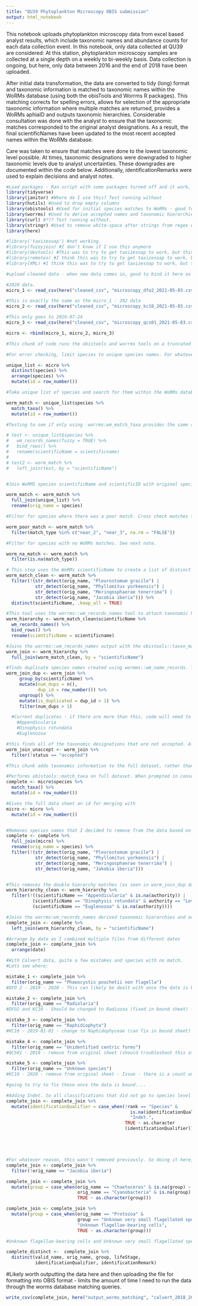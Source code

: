 ```yaml
---
title: "QU39 Phytoplankton Microscopy OBIS submission"
output: html_notebook
---
```


This notebook uploads phytoplankton microscopy data from excel based analyst results, which include taxonomic names and abundance counts for each data collection event. In this notebook, only data collected at QU39 are considered: At this station, phytoplankton microscopy samples are collected at a single depth on a weekly to bi-weekly basis. Data collection is ongoing, but here, only data between 2016 and the end of 2018 have been uploaded.

After initial data transformation, the data are converted to tidy (long) format and taxonomic information is matched to taxonomic names within the WoRMs database (using both the obisTools and Worrms R packages). This matching corrects for spelling errors, allows for selection of the appropriate taxonomic information where multiple matches are returned, provides a WoRMs aphiaID and outputs taxonomic hierarchies. Considerable consultation was done with the analyst to ensure that the taxonomic matches corresponded to the original analyst designations. As a result, the final scientificNames have been updated to the most recent accepted names within the WoRMs database.

Care was taken to ensure that matches were done to the lowest taxonomic level possible. At times, taxonomic designations were downgraded to higher taxonomic levels due to analyst uncertainties. These downgrades are documented within the code below. Additionally, identificationRemarks were used to explain decisions and analyst notes.


```r
#Load packages - Ran script with some packages turned off and it work, but need to try with more
library(tidyverse)
library(janitor) #Where do I use this? Test running without
library(hutils) #Used to drop empty columns 
library(obistools) #Used for initial species matches to WoRMs - good for cleaning taxonomic names
library(worrms) #Used to derive accepted names and taxonomic hierarchies
library(curl) #??? Test running without.
library(stringr) #Used to remove white-space after strings from regex work
library(here) 

#library('taxizesoap') #not working. 
#library(fuzzyjoin) #I don't know if I use this anymore
#library(devtools) #This was to try to get taxizesoap to work, but think it is unused.
#library(remotes) #I think this was to try to get taxizesoap to work, but think it is unused.
#library(XML) #I think this was to try to get taxizesoap to work, but think it is unused.
```

```r
#upload cleaned data - when new data comes in, good to bind it here as it should be formatted the same way at this stage

#2020 data.
micro_1 <- read_csv(here("cleaned_csv", "microscopy_dfo2_2021-05-03.csv"))

#this is exactly the same as the micro_1 - 202 data
micro_2 <- read_csv(here("cleaned_csv", "microscopy_kc10_2021-05-03.csv"))

#This only goes to 2019-07-24
micro_3 <- read_csv(here("cleaned_csv", "microscopy_qcs01_2021-05-03.csv"))

micro <- rbind(micro_1, micro_2, micro_3)
```


```r
#This chunk of code runs the obistools and worrms tools on a truncated distinct species list rather than the entire data-sheet. This step is important because it helps to isolate species match issues on a small data-set. Furthermore, the worrms::wm_record_names provides the accepted scientificName, aphiaID and taxonomic hierarchy - these are not provided by the obistools:match_taxa. 

#For error checking, limit species to unique species names. For whatever reason, this is throwing duplicates - must be something from my above filtering/renaming (i.e. a space after the name?). Not certain yet if it is necessary to fix this as it will depend on if it affects the data when I apply functions to the full dataset, which is not a unique subset. For unique subset, I deal with this later after the match_taxa has been performed - apply distinct to the scientificName output.

unique_list <- micro %>%
  distinct(species) %>%
  arrange(species) %>%
  mutate(id = row_number())

#Take unique list of species and search for them within the WoRMs database. Add a unique row number for matching with the original species name list, so that species with poor or no matches can be identified

worm_match <- unique_list$species %>%
  match_taxa() %>%
  mutate(id = row_number())

#Testing to see if only using  worrms:wm_match_taxa provides the same results as first using obistools::match_taxa. It didn't pick up names where there was spelling errors or small differences and I think this was because the fuzzy matching default is FALSE. When I tried turning it on, it threw: Error: (500) Internal Server Error - AphiaRecordsByNames. Conflicted here because what I have works (even if it is more convoluted) and adds additional failsafe in that species names are more thoroughly checked.

# test <- unique_list$species %>%
#   wm_records_names(fuzzy = TRUE) %>%
#   bind_rows() %>%
#   rename(scientificName = scientificname)
# 
# test2 <- worm_match %>%
#   left_join(test, by = "scientificName")


#Join WoRMS species scientificName and scientificID with original species names from datasheet

worm_match <- worm_match %>%
  full_join(unique_list) %>%
  rename(orig_name = species)

#Filter for species where there was a poor match. Cross check matches to see if correct. After cross checking, the near_3 match is incorrect - Pleurotoma gracile, which was matched to Pleurostomum gracile. The near_2 matches are correct.

worm_poor_match <- worm_match %>%
  filter(match_type %in% c("near_2", "near_3", na.rm = "FALSE"))

#Filter for species with no WoRMs matches. See next note.

worm_na_match <- worm_match %>%
  filter(is.na(match_type))

# This step uses the WoRMs scientificName to create a list of distinct species and then it removes species with incorrect or no matches as these complicate the following database search using the worrms::wm_records_name tool. I can't find a match for Meringosphaerae tenerrima, but I could go to genus level for this species. For the other two species, I can't even find a genus level match. The analyst said that these species occur so infrequently and at such low numbers that he suggests just removing them instead of going through the work of adding them. Pleurostomum gracile, Phyllomitus yorkeensis, Meringosphaerae tenerrima
worm_match_clean <- worm_match %>% 
  filter(!(str_detect(orig_name, "Pleurostomum gracile") |  
           str_detect(orig_name, "Phyllomitus yorkeensis") |  
           str_detect(orig_name, "Meringosphaerae tenerrima") |  
           str_detect(orig_name, "Jacobia iberia"))) %>% 
  distinct(scientificName, .keep_all = TRUE) 

#This tool uses the worrms::wm_records_names tool to attach taxonomic hierarchies and accepted scientificNames to the scientificNames derived above from the obistools::match_taxa (provides direct matches, not accepted). Unfortunately, it re-adds duplicates (Appendicularia and Euglenozoa) where I was able to make selections in obistools::match_taxa and I need to manually remove these later. The worrms::wm_record_names is described here: https://cran.r-project.org/web/packages/worrms/worrms.pdf
worm_hierarchy <- worm_match_clean$scientificName %>% 
  wm_records_names() %>% 
  bind_rows() %>% 
  rename(scientificName = scientificname)

#Joins the worrms::wm_records_names output with the obistools::taxon_match output so that unaccepted names can be found and traced back to the analysts original name and other issues can be identified. 
worm_join <- worm_hierarchy %>% 
  full_join(worm_match_clean, by = "scientificName")

#finds duplicate species names created using wormms::wm_name_records. The worrms::wm_name_records tool reintroduces potential duplicate taxonomic designations that were selected and removed in obistools::taxon_match. This list is used to remove/rename duplicated entries when working with the full data-set in the next chunk.
worm_join_dup <- worm_join %>% 
     group_by(scientificName) %>% 
     mutate(num_dups = n(), 
            dup_id = row_number()) %>% 
     ungroup() %>% 
     mutate(is_duplicated = dup_id > 1) %>% 
     filter(num_dups > 1)

  #Current duplicates - if there are more than this, code will need to be altered below.
    #Appendicularia
    #Dinophysis rotundata
    #Euglenozoa

#this finds all of the taxonomic designations that are not accepted. After consultation with the analyst, I decided to go forward with the accepted scientificName from the worrms::wm_records_names output. It is suggested that the analyst original name, even if it is a synonym, is retained and used, but I since I cross checked with the analyst,  There is nothing I can do to corrected for uncertain names. 
worm_join_unaccept <- worm_join %>% 
  filter(!status == "accepted")

```

```r
#This chunk adds taxonomic information to the full dataset, rather than just a distinct list. The distinct list is still important because the worrms::wm_records_names tool will only run on a small number of records. Therefore, I needed to use the distinct list from above to join to the larger dataset here. I don't really like my naming conventions here.

#Performs obistools::match_taxa on full dataset. When prompted in console, select y, 2, 2. As the output is a single scientificName column, this step also gives an id so that this can be merged back with the metadata in the next step.
complete <- micro$species %>% 
  match_taxa() %>% 
  mutate(id = row_number())

#Gives the full data sheet an id for merging with 
micro <- micro %>% 
  mutate(id = row_number())


#Removes species names that I decided to remove from the data based on the analysts suggestion. I could also do this earlier before the matching is done.
complete <- complete %>% 
  full_join(micro) %>% 
  rename(orig_name = species) %>% 
  filter(!(str_detect(orig_name, "Pleurostomum gracile") |  
           str_detect(orig_name, "Phyllomitus yorkeensis") |  
           str_detect(orig_name, "Meringosphaerae tenerrima") |  
           str_detect(orig_name, "Jakobia iberia"))) 


#This removes the double hierarchy matches (as seen in worm_join_dup data-sheet). Consultation was done to ensure the removal of the incorrect match and to leave the correct match. It might be better to do this in the last chunk where I develop this sheet - would probably flow better, rather than jumping back here.
worm_hierarchy_clean <- worm_hierarchy %>% 
  filter(!((scientificName == "Appendicularia" & is.na(authority)) |
          (scientificName == "Dinophysis rotundata" & authority == "Levander, 1894") |
          (scientificName == "Euglenozoa" & is.na(authority))))

#Joins the worrms:wm_records_names derived taxonomic hierarchies and accepted ScientificName (and other information) to the full datasheet with all occurrences. 
complete_join <- complete %>% 
  left_join(worm_hierarchy_clean, by = "scientificName")

#Arrange by date as I combined multiple files from different dates
complete_join <- complete_join %>% 
  arrange(date)


```
```r
#With Calvert data, quite a few mistakes and species with no match.
#Lets see where:

mistake_1 <- complete_join %>% 
  filter(orig_name == "Phaeocystis pouchetii non flagella")
#DFO 2 - 2019 - 2020 - This can likely be dealt with once the data is bound (fixed in bound sheet)

mistake_2 <- complete_join %>% 
  filter(orig_name == "Radiolaria")
#DFO2 and KC10 - Should be changed to Radiozoa (fixed in bound sheet) - Might have been better to just fix in here... ridiculous the amount of back and forth.

mistake_3 <- complete_join %>% 
  filter(orig_name == "Raphidiophyta")
#KC10 - 2019-01-01 - change to Raphidophyceae (can fix in bound sheet)

mistake_4 <- complete_join %>% 
  filter(orig_name == "Unidentified centric forms")
#QCS01 - 2018 - remove from original sheet (should troubleshoot this at source - was in _3, should be fixed)

mistake_5 <- complete_join %>% 
  filter(orig_name == "Unknown species")
#KC10 - 2020 - remove from original sheet - Issue - there is a count under rapidophyta group row. Fixed and put count in species row.

#going to try to fix these once the data is bound....

```




```r
#Adding Indet. to all classifications that did not go to species level and do not have sp. or spp. This wasn't done in the previous data_wrangle worksheet as it requires the taxonomic hierarchy from the worms species match.
complete_join <- complete_join %>% 
  mutate(identificationQualifier = case_when(!rank == "Species" & 
                                               is.na(identificationQualifier) ~
                                               "Indet.",
                                             TRUE ~ as.character
                                             (identificationQualifier)))





#For whatever reason, this wasn't removed previously. So doing it here, but need to troubleshoot when submitting to OBIS.
complete_join <- complete_join %>% 
  filter(!orig_name == "Jacobia iberia")

complete_join <- complete_join %>% 
  mutate(group = case_when(orig_name == "Chaetoceros" & is.na(group) ~ "Bacillariophyta",
                           orig_name == "Cyanobacteria" & is.na(group) ~ "Cyanobacteria",
                           TRUE ~ as.character(group)))

complete_join <- complete_join %>% 
  mutate(group = case_when(orig_name == "Protozoa" & 
                           group == "Unknown very small flagellated species" ~ 
                           "Unknown flagellae-bearing cells",
                           TRUE ~ as.character(group)))

#Unknown flagellae-bearing cells and Unknown very small flagellated species need to be combined. I will fix here for now

complete_distinct <-  complete_join %>% 
  distinct(valid_name, orig_name, group, lifeStage, 
           identificationQualifier, identificationRemark)
```

#Likely worth outputting the data here and then uploading the file for formatting into OBIS format - limits the amount of time I need to run the data through the worms database matching queries.

```r

write_csv(complete_join, here("output_worms_matching", "calvert_2018_2020.csv"))
```


















